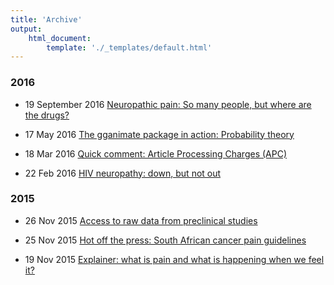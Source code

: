```yaml
---
title: 'Archive'
output:
    html_document:
        template: './_templates/default.html'
---
```


### 2016

- 19 September 2016 [Neuropathic pain: So many people, but where are the drugs?](http://painblogr.org/neuropathic-pain-storyboard-2016/)

- 17 May 2016 [The gganimate package in action: Probability theory](2016-05-17-probability-theory.html)  

- 18 Mar 2016 [Quick comment: Article Processing Charges (APC)](2016-03-18-article-processing-charges.html)

- 22 Feb 2016 [HIV neuropathy: down, but not out](2016-02-22-hiv-neuropathy-down-but-not-out.html)

### 2015

- 26 Nov 2015 [Access to raw data from preclinical studies](2015-11-26-access-to-raw-data.html)

- 25 Nov 2015 [Hot off the press: South African cancer pain guidelines](2015-11-25-south-african-cancer-pain-guidelines.html)

- 19 Nov 2015 [Explainer: what is pain and what is happening when we feel it?](2015-11-19-explainer-what-is-pain.html)
